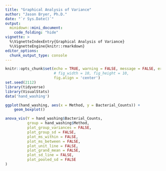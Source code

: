 ```yaml
---
title: "Graphical Analysis of Variance"
author: "Jason Bryer, Ph.D."
date: "`r Sys.Date()`"
output:
  minidown::mini_document:
    code_folding: "hide"
vignette: >
  %\VignetteIndexEntry{Graphical Analysis of Variance}
  %\VignetteEngine{knitr::rmarkdown}
editor_options:
  chunk_output_type: console
---
```


```r
knitr::opts_chunk$set(echo = TRUE, warning = FALSE, message = FALSE, error = FALSE,
					  # fig_width = 10, fig_height = 10,
					  fig.align = 'center')
set.seed(2112)
library(tidyverse)
library(VisualStats)
data('hand_washing')
```


```r
ggplot(hand_washing, aes(x = Method, y = Bacterial_Counts)) +
	geom_boxplot()
```

```r
anova_vis(Y = hand_washing$Bacterial_Counts, 
		  group = hand_washing$Method,
		  plot_group_variances = FALSE,
		  plot_group_sd = FALSE,
		  plot_ms_within = FALSE,
		  plot_ms_between = FALSE,
		  plot_unit_line = FALSE,
		  plot_grand_mean = FALSE,
		  plot_sd_line = FALSE,
		  plot_pooled_sd = FALSE
)

```
